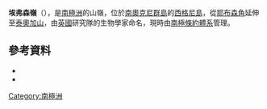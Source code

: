 {{coord|60|43|S|45|39|W|source:GNIS|display=title}}

'''埃弗森嶺'''（{{lang-en|Everson Ridge}}），是[[南極洲|南極洲]]的山嶺，位於[[南奧克尼群島|南奧克尼群島]]的[[西格尼島|西格尼島]]，從[[耶布森角|耶布森角]]延伸至[[泰奧加山|泰奧加山]]，由[[英國|英國]]研究隊的生物學家命名，現時由[[南極條約體系|南極條約體系]]管理。

==參考資料==
*{{cite gnis | type = antarid | id = 4679| name = Everson Ridge | accessdate = 2012-03-09}}
*{{usgs-gazetteer|id=4679}}

{{Antarctica-geo-stub}}
[[Category:南極洲|Category:南極洲]]